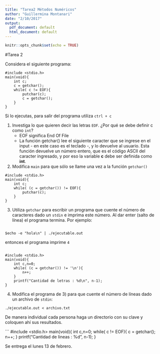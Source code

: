 ```yaml
---
title: "Tarea2 Métodos Numéricos"
author: "Guillermina Montanari"
date: "2/10/2017"
output:
  pdf_document: default
  html_document: default
---
```


```r
knitr::opts_chunk$set(echo = TRUE)
```

#Tarea 2

Considera el siguiente programa:

```
#include <stdio.h>
main(void){
    int c;
    c = getchar();
    while( c != EOF){
        putchar(c);
        c = getchar();   
    } 
}
```

Si lo ejecutas, para salir del programa utiliza `ctrl + c`

1) Investiga lo que quieren decir las letras `EOF`. ¿Por qué se debe definir c como `int`?
    - EOF significa End Of File
    - La función getchar() lee el siguiente caracter que se ingrese en el input - en este caso es el teclado -, y lo devuelve al usuario. Esta función devuelve un número entero, que es el código ASCII del caracter ingresado, y por eso la variable **c** debe ser definida como **int**.



2) Modifica `main` para que sólo se llame una vez a la función `getchar()`

```
#include <stdio.h>
main(void){
    int c;
    while( (c = getchar()) != EOF){
        putchar(c);   
    } 
}
```



3) Utiliza `getchar` para escribir un programa que cuente el número de caracteres dado un `stdin` e imprima este número. Al dar enter (salto de línea) el programa termina. Por ejemplo:

```

$echo -e "hola\n" | ./ejecutable.out

```

entonces el programa imprime `4`

```

#include <stdio.h>
main(void){
    int c,n=0;
    while( (c = getchar()) != '\n'){
        n++;
    }
    printf("Cantidad de letras : %d\n", n-1); 
}

```

4) Modifica el programa de 3) para que cuente el número de líneas dado un archivo de `stdin`:

```
./ejecutable.out < archivo.txt
```

De manera individual cada persona haga un directorio con su clave y coloquen ahí sus resultados.

```
#include <stdio.h>
main(void){
    int c,n=0;
    while( c != EOF){
        c = getchar();
        n++;
    }
    printf("Cantidad de lineas : %d\n", n-1); 
}


Se entrega el lunes 13 de febrero.
